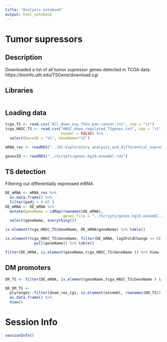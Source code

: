 ```yaml
---
title: "Analysis notebook"
output: html_notebook
---
```


# Tumor supressors
## Description
Downloaded a list of all tumor supressor genes detected in TCGA data:
https://bioinfo.uth.edu/TSGene/download.cgi 


## Libraries
```r

```

## Loading data
```r
tcga_TS <- read.csv("All_down_exp_TSGs_pan-cancer.txt", sep = "\t")
tcga_HNSC_TS <- read.csv("HNSC_down_regulated_TSgenes.txt", sep = "\t",
                         header = FALSE) %>%
  select(GeneID = "V1", GeneName="V2")

mRNA_res <- readRDS("../01-Exploratory_analysis_and_differential_expression/outputs/RDS/mRNA_res.rds")

genesID <- readRDS("../Scripts/genes.hg19.ensembl.rds")
```


## TS detection
Filtering out differentially expressed mRNA
```r
DE_mRNA <- mRNA_res %>%
  as.data.frame() %>%
  filter(padj < 0.05 )
DE_mRNA <- DE_mRNA %>%
  mutate(geneName = idMap(rownames(DE_mRNA), 
                          genes_file = "../Scripts/genes.hg19.ensembl.rds")) %>%
  select(geneName, everything())
```


```r
is.element(tcga_HNSC_TS$GeneName, DE_mRNA$geneName) %>% table()

is.element(tcga_HNSC_TS$GeneName, filter(DE_mRNA, log2FoldChange <= 0) %>%
             pull(geneName)) %>% table()
```


```r
filter(DE_mRNA, is.element(geneName,tcga_HNSC_TS$GeneName )) %>% View
```

## DM promoters
```r
DR_TS <- filter(DE_mRNA, is.element(geneName,tcga_HNSC_TS$GeneName ) & log2FoldChange < 0) 

DR_DM_TS <- 
  plyranges::filter(dnam_res_cgi, is.element(ensembl, rownames(DR_TS)) & log.quot > 0)  %>%
  as.data.frame() %>%
  View()
```

# 


# Session Info
```r
sessionInfo()
```
